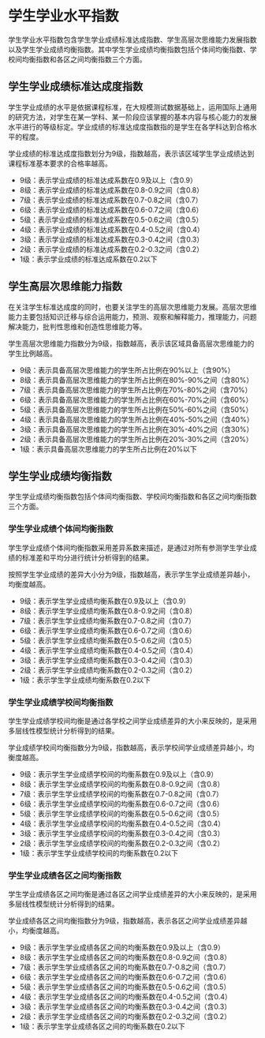 <!-- chapter score  -->


# 学生学业水平指数

学生学业水平指数包含学生学业成绩标准达成指数、学生高层次思维能力发展指数以及学生学业成绩均衡指数。其中学生学业成绩均衡指数包括个体间均衡指数、学校间均衡指数和各区之间均衡指数三个方面。


## 学生学业成绩标准达成度指数


学生学业成绩的水平是依据课程标准，在大规模测试数据基础上，运用国际上通用的研究方法，对学生在某一学科、某一阶段应该掌握的基本内容与核心能力的发展水平进行的等级标定。学业成绩的标准达成度指数指的是学生在各学科达到合格水平的程度。


学业成绩的标准达成度指数划分为9级，指数越高，表示该区域学生学业成绩达到课程标准基本要求的合格率越高。

\mylist

-  9级：表示学业成绩的标准达成系数\footnote{将学业成绩合格率经过标准化等一系列转化后得到的数值，转化后的数据具有可加性和可比性，用于划分学业成绩标准达成指数的等级。}在0.9及以上（含0.9）
-  8级：表示学业成绩的标准达成系数在0.8-0.9之间（含0.8）
-  7级：表示学业成绩的标准达成系数在0.7-0.8之间（含0.7）
-  6级：表示学业成绩的标准达成系数在0.6-0.7之间（含0.6）
-  5级：表示学业成绩的标准达成系数在0.5-0.6之间（含0.5）
-  4级：表示学业成绩的标准达成系数在0.4-0.5之间（含0.4）
-  3级：表示学业成绩的标准达成系数在0.3-0.4之间（含0.3）
-  2级：表示学业成绩的标准达成系数在0.2-0.3之间（含0.2）
-  1级：表示学业成绩的标准达成系数在0.2以下

\mytext


## 学生高层次思维能力指数

在关注学生标准达成度的同时，也要关注学生的高层次思维能力发展。高层次思维能力主要包括知识迁移与综合运用能力，预测、观察和解释能力，推理能力，问题解决能力，批判性思维和创造性思维能力等。

学生高层次思维能力指数分为9级，指数越高，表示该区域具备高层次思维能力的学生比例越高。

\mylist
-  9级：表示具备高层次思维能力的学生所占比例在90%以上（含90%）
-  8级：表示具备高层次思维能力的学生所占比例在80%-90%之间（含80%）
-  7级：表示具备高层次思维能力的学生所占比例在70%-80%之间（含70%）
-  6级：表示具备高层次思维能力的学生所占比例在60%-70%之间（含60%）
-  5级：表示具备高层次思维能力的学生所占比例在50%-60%之间（含50%）
-  4级：表示具备高层次思维能力的学生所占比例在40%-50%之间（含40%）
-  3级：表示具备高层次思维能力的学生所占比例在30%-40%之间（含30%）
-  2级：表示具备高层次思维能力的学生所占比例在20%-30%之间（含20%）
-  1级：表示具备高层次思维能力的学生所占比例在20%以下

\mytext




## 学生学业成绩均衡指数

学生学业成绩均衡指数包括个体间均衡指数、学校间均衡指数和各区之间均衡指数三个方面。


### 学生学业成绩个体间均衡指数

学生学业成绩个体间均衡指数采用差异系数来描述，是通过对所有参测学生学业成绩的标准差和平均分进行统计分析得到的结果。


按照学生学业成绩的差异大小分为9级，指数越高，表示学生学业成绩差异越小，均衡度越高。

\mylist
-  9级：表示学生学业成绩均衡系数在0.9及以上（含0.9）
-  8级：表示学生学业成绩均衡系数在0.8-0.9之间（含0.8）
-  7级：表示学生学业成绩均衡系数在0.7-0.8之间（含0.7）
-  6级：表示学生学业成绩均衡系数在0.6-0.7之间（含0.6）
-  5级：表示学生学业成绩均衡系数在0.5-0.6之间（含0.5）
-  4级：表示学生学业成绩均衡系数在0.4-0.5之间（含0.4）
-  3级：表示学生学业成绩均衡系数在0.3-0.4之间（含0.3）
-  2级：表示学生学业成绩均衡系数在0.2-0.3之间（含0.2）
-  1级：表示学生学业成绩均衡系数在0.2以下

\mytext



### 学生学业成绩学校间均衡指数

学生学业成绩学校间均衡是通过各学校之间学业成绩差异的大小来反映的，是采用多层线性模型统计分析得到的结果。


学业成绩学校间均衡指数分为9级，指数越高，表示学校间学业成绩差异越小，均衡度越高。

\mylist

-  9级：表示学生学业成绩学校间的均衡系数\footnote{将学业成绩学校解释率经过标准化等一系列转化后得到的数值，转化后的数据具有可加性和可比性，用于划分学业成绩校间均衡指数的等级。}在0.9及以上（含0.9）
-  8级：表示学生学业成绩学校间的均衡系数在0.8-0.9之间（含0.8）
-  7级：表示学生学业成绩学校间的均衡系数在0.7-0.8之间（含0.7）
-  6级：表示学生学业成绩学校间的均衡系数在0.6-0.7之间（含0.6）
-  5级：表示学生学业成绩学校间的均衡系数在0.5-0.6之间（含0.5）
-  4级：表示学生学业成绩学校间的均衡系数在0.4-0.5之间（含0.4）
-  3级：表示学生学业成绩学校间的均衡系数在0.3-0.4之间（含0.3）
-  2级：表示学生学业成绩学校间的均衡系数在0.2-0.3之间（含0.2）
-  1级：表示学生学业成绩学校间的均衡系数在0.2以下

\mytext




### 学生学业成绩各区之间均衡指数


学生学业成绩各区之间均衡是通过各区之间学业成绩差异的大小来反映的，是采用多层线性模型统计分析得到的结果。


学业成绩各区之间均衡指数分为9级，指数越高，表示各区之间学业成绩差异越小，均衡度越高。

\mylist
-  9级：表示学生学业成绩各区之间的均衡系数在0.9及以上（含0.9）
-  8级：表示学生学业成绩各区之间的均衡系数在0.8-0.9之间（含0.8）
-  7级：表示学生学业成绩各区之间的均衡系数在0.7-0.8之间（含0.7）
-  6级：表示学生学业成绩各区之间的均衡系数在0.6-0.7之间（含0.6）
-  5级：表示学生学业成绩各区之间的均衡系数在0.5-0.6之间（含0.5）
-  4级：表示学生学业成绩各区之间的均衡系数在0.4-0.5之间（含0.4）
-  3级：表示学生学业成绩各区之间的均衡系数在0.3-0.4之间（含0.3）
-  2级：表示学生学业成绩各区之间的均衡系数在0.2-0.3之间（含0.2）
-  1级：表示学生学业成绩各区之间的均衡系数在0.2以下

\mytext



<!--  end of chapter score  -->
